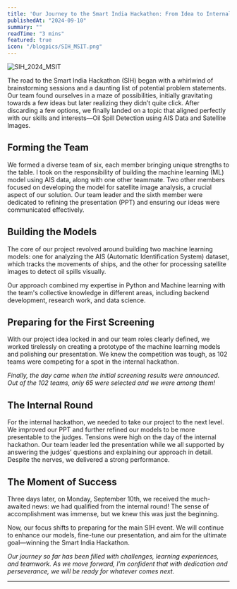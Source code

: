 ```yaml
---
title: 'Our Journey to the Smart India Hackathon: From Idea to Internal Round Success'
publishedAt: "2024-09-10" 
summary: ""
readTime: "3 mins"
featured: true
icon: "/blogpics/SIH_MSIT.png"
---
```


![SIH_2024_MSIT](/blogpics/SIH_MSIT.jpg)

The road to the Smart India Hackathon (SIH) began with a whirlwind of brainstorming sessions and a daunting list of potential problem statements. Our team found ourselves in a maze of possibilities, initially gravitating towards a few ideas but later realizing they didn’t quite click. After discarding a few options, we finally landed on a topic that aligned perfectly with our skills and interests—Oil Spill Detection using AIS Data and Satellite Images.

## Forming the Team
We formed a diverse team of six, each member bringing unique strengths to the table. I took on the responsibility of building the machine learning (ML) model using AIS data, along with one other teammate. Two other members focused on developing the model for satellite image analysis, a crucial aspect of our solution. Our team leader and the sixth member were dedicated to refining the presentation (PPT) and ensuring our ideas were communicated effectively.

## Building the Models
The core of our project revolved around building two machine learning models: one for analyzing the AIS (Automatic Identification System) dataset, which tracks the movements of ships, and the other for processing satellite images to detect oil spills visually.

Our approach combined my expertise in Python and Machine learning with the team's collective knowledge in different areas, including backend development, research work, and data science.

## Preparing for the First Screening
With our project idea locked in and our team roles clearly defined, we worked tirelessly on creating a prototype of the machine learning models and polishing our presentation. We knew the competition was tough, as 102 teams were competing for a spot in the internal hackathon.

_Finally, the day came when the initial screening results were announced. Out of the 102 teams, only 65 were selected and we were among them!_

## The Internal Round
For the internal hackathon, we needed to take our project to the next level. We improved our PPT and further refined our models to be more presentable to the judges. Tensions were high on the day of the internal hackathon. Our team leader led the presentation while we all supported by answering the judges’ questions and explaining our approach in detail. Despite the nerves, we delivered a strong performance.

## The Moment of Success
Three days later, on Monday, September 10th, we received the much-awaited news: we had qualified from the internal round! The sense of accomplishment was immense, but we knew this was just the beginning.

Now, our focus shifts to preparing for the main SIH event. We will continue to enhance our models, fine-tune our presentation, and aim for the ultimate goal—winning the Smart India Hackathon.

_Our journey so far has been filled with challenges, learning experiences, and teamwork. As we move forward, I’m confident that with dedication and perseverance, we will be ready for whatever comes next._



---